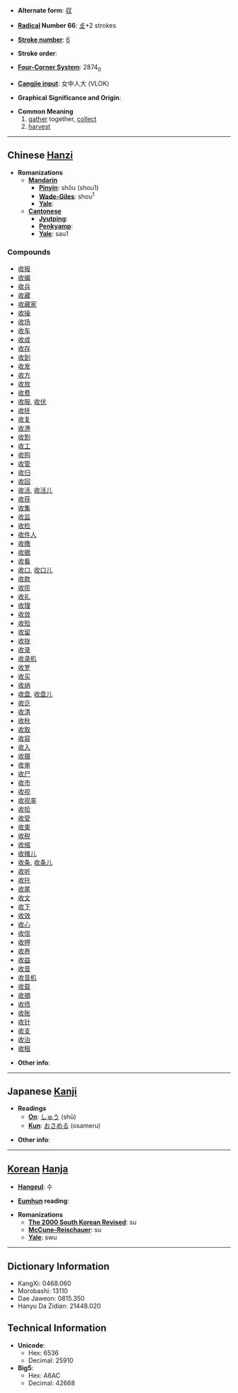 * '''Alternate form''': [[収]]

* '''[[Wiktionary:Chinese radical index| Radical]] Number 66''': [[Wiktionary:Chinese radical index 攴|攴]]+2 strokes

* '''[[Wiktionary:Chinese total strokes index|Stroke number]]''': [[Wiktionary:Chinese total strokes index 6|6]]

* '''Stroke order''': 

* '''[[Wiktionary:Chinese four corner index|Four-Corner System]]''': 2874<sub>0</sub>

* '''[[Wiktionary:Chinese Cangjie index|Cangjie input]]''': 女中人大 (VLOK)

* '''Graphical Significance and Origin''': 

* '''Common Meaning'''
*# [[gather]] together, [[collect]]
*# [[harvest]]


----

== Chinese [[Hanzi]] ==

* '''Romanizations'''
** '''[[Mandarin]]'''
*** '''[[Pinyin]]''': shōu (shou1)
*** '''[[Wade-Giles]]''': shou<sup>1</sup>
*** '''[[Yale]]''': 
** '''[[Cantonese]]'''
*** '''[[Jyutping]]''':
*** '''[[Penkyamp]]''': 
*** '''[[Yale]]''': sau1

===Compounds===
*[[收报]]
*[[收编]]
*[[收兵]]
*[[收藏]]
*[[收藏家]]
*[[收操]]
*[[收场]]
*[[收车]]
*[[收成]]
*[[收存]]
*[[收到]]
*[[收发]]
*[[收方]]
*[[收放]]
*[[收费]]
*[[收服]], [[收伏]]
*[[收抚]]
*[[收复]]
*[[收港]]
*[[收割]]
*[[收工]]
*[[收购]]
*[[收管]]
*[[收归]]
*[[收回]]
*[[收活]], [[收活儿]]
*[[收获]]
*[[收集]]
*[[收监]]
*[[收检]]
*[[收件人]]
*[[收缴]]
*[[收据]]
*[[收看]]
*[[收口]], [[收口儿]]
*[[收款]]
*[[收揽]]
*[[收礼]]
*[[收理]]
*[[收敛]]
*[[收殓]]
*[[收留]]
*[[收拢]]
*[[收录]]
*[[收录机]]
*[[收罗]]
*[[收买]]
*[[收纳]]
*[[收盘]], [[收盘儿]]
*[[收讫]]
*[[收清]]
*[[收秋]]
*[[收取]]
*[[收容]]
*[[收入]]
*[[收摄]]
*[[收审]]
*[[收尸]]
*[[收市]]
*[[收视]]
*[[收视率]]
*[[收拾]]
*[[收受]]
*[[收束]]
*[[收税]]
*[[收缩]]
*[[收摊儿]]
*[[收条]], [[收条儿]]
*[[收听]]
*[[收托]]
*[[收尾]]
*[[收文]]
*[[收下]]
*[[收效]]
*[[收心]]
*[[收信]]
*[[收押]]
*[[收养]]
*[[收益]]
*[[收音]]
*[[收音机]]
*[[收载]]
*[[收摘]]
*[[收债]]
*[[收账]]
*[[收针]]
*[[收支]]
*[[收治]]
*[[收租]]

* '''Other info''': 

----

== Japanese [[Kanji]] ==

* '''Readings'''
** '''[[On]]''': [[しゅう]] (shū)
** '''[[Kun]]''': [[おさめる]] (osameru)

* '''Other info''':  

----

== [[Korean]] [[Hanja]] ==

* '''[[Hangeul]]''': 수

* '''[[Eumhun]] reading''': 

* '''Romanizations'''
** '''[[The 2000 South Korean Revised Romanization|The 2000 South Korean Revised]]''': su
** '''[[McCune-Reischauer]]''': su
** '''[[Yale]]''': swu

----

== Dictionary Information ==

* KangXi: 0468.060
* Morobashi: 13110
* Dae Jaweon: 0815.350
* Hanyu Da Zidian: 21448.020

== Technical Information ==

* '''Unicode''':
** Hex: 6536
** Decimal: 25910
* '''Big5''':
** Hex: A6AC
** Decimal: 42668